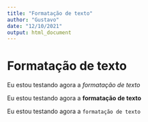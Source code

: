 ---
title: "Formatação de texto"
author: "Gustavo"
date: "12/10/2021"
output: html_document
---

# Formatação de texto

Eu estou testando agora a *formatação de texto*

Eu estou testando agora a **formatação de texto**

Eu estou testando agora a `formatação de texto`